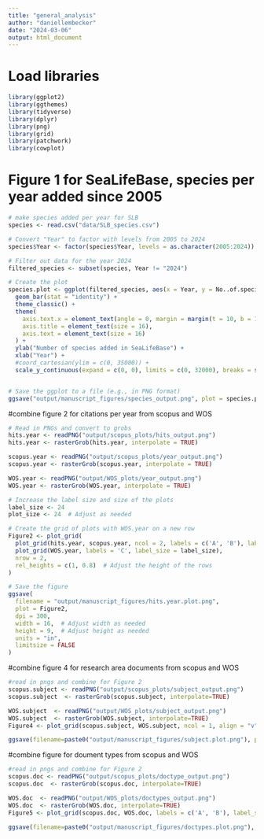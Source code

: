 ```yaml
---
title: "general_analysis"
author: "daniellembecker"
date: "2024-03-06"
output: html_document
---
```



# Load libraries

```r
library(ggplot2)
library(ggthemes)
library(tidyverse)
library(dplyr)
library(png)
library(grid)
library(patchwork)
library(cowplot)
```



# Figure 1 for SeaLifeBase, species per year added since 2005
```r

# make species added per year for SLB
species <- read.csv("data/SLB_species.csv")

# Convert "Year" to factor with levels from 2005 to 2024
species$Year <- factor(species$Year, levels = as.character(2005:2024))

# Filter out data for the year 2024
filtered_species <- subset(species, Year != "2024")

# Create the plot
species.plot <- ggplot(filtered_species, aes(x = Year, y = No..of.species)) +
  geom_bar(stat = "identity") +
  theme_classic() +
  theme(
    axis.text.x = element_text(angle = 0, margin = margin(t = 10, b = 10)),
    axis.title = element_text(size = 16),
    axis.text = element_text(size = 16)
  ) +
  ylab("Number of species added in SeaLifeBase") +
  xlab("Year") +
  #coord_cartesian(ylim = c(0, 35000)) +
  scale_y_continuous(expand = c(0, 0), limits = c(0, 32000), breaks = seq(0, 32000, by = 5000));species.plot  # Ensure y-axis starts from 0


# Save the ggplot to a file (e.g., in PNG format)
ggsave("output/manuscript_figures/species_output.png", plot = species.plot, width = 15, height = 8, dpi = 300)

```

#combine figure 2 for citations per year from scopus and WOS
```r

# Read in PNGs and convert to grobs
hits.year <- readPNG("output/scopus_plots/hits_output.png")
hits.year <- rasterGrob(hits.year, interpolate = TRUE)

scopus.year <- readPNG("output/scopus_plots/year_output.png")
scopus.year <- rasterGrob(scopus.year, interpolate = TRUE)

WOS.year <- readPNG("output/WOS_plots/year_output.png")
WOS.year <- rasterGrob(WOS.year, interpolate = TRUE)

# Increase the label size and size of the plots
label_size <- 24
plot_size <- 24  # Adjust as needed

# Create the grid of plots with WOS.year on a new row
Figure2 <- plot_grid(
  plot_grid(hits.year, scopus.year, ncol = 2, labels = c('A', 'B'), label_size = label_size, rel_heights = rep(1, 2)),
  plot_grid(WOS.year, labels = 'C', label_size = label_size),
  nrow = 2,
  rel_heights = c(1, 0.8)  # Adjust the height of the rows
)

# Save the figure
ggsave(
  filename = "output/manuscript_figures/hits.year.plot.png",
  plot = Figure2,
  dpi = 300,
  width = 16,  # Adjust width as needed
  height = 9,  # Adjust height as needed
  units = "in",
  limitsize = FALSE
)

```

#combine figure 4 for research area documents from scopus and WOS
```r
#read in pngs and combine for Figure 2
scopus.subject <- readPNG("output/scopus_plots/subject_output.png")
scopus.subject  <- rasterGrob(scopus.subject, interpolate=TRUE)

WOS.subject  <- readPNG("output/WOS_plots/subject_output.png")
WOS.subject  <- rasterGrob(WOS.subject, interpolate=TRUE)
Figure4 <- plot_grid(scopus.subject, WOS.subject, ncol = 1, align = "v", labels = c('A', 'B'), label_size = 12);Figure4  # Increase text size for all elements

ggsave(filename=paste0("output/manuscript_figures/subject.plot.png"), plot=Figure4, dpi=300, width=5, height=5, units="in", limitsize = FALSE)


```

#combine figure for doument types from scopus and WOS
```r
#read in pngs and combine for Figure 2
scopus.doc <- readPNG("output/scopus_plots/doctype_output.png")
scopus.doc  <- rasterGrob(scopus.doc, interpolate=TRUE)

WOS.doc  <- readPNG("output/WOS_plots/doctypes_output.png")
WOS.doc  <- rasterGrob(WOS.doc, interpolate=TRUE)
Figure5 <- plot_grid(scopus.doc, WOS.doc, labels = c('A', 'B'), label_size = 14);Figure5

ggsave(filename=paste0("output/manuscript_figures/doctypes.plot.png"), plot=Figure5, dpi=300, width=20, height=5, units="in", limitsize = FALSE)


```